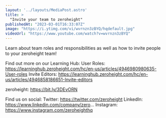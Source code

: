 ```yaml
---
layout: '../layouts/MediaPost.astro'
title: >
  "Invite your team to zeroheight"
publishedAt: "2023-03-01T16:33:07Z"
image: "https://i.ytimg.com/vi/wvrnzn3zBYQ/hqdefault.jpg"
videoUrl: "https://www.youtube.com/watch?v=wvrnzn3zBYQ"
---
```

Learn about team roles and responsibilities as well as how to invite people to your zeroheight team! 

Find out more on our Learning Hub: 
User Roles: https://learninghub.zeroheight.com/hc/en-us/articles/4946980980635-User-roles
Invite Editors: https://learninghub.zeroheight.com/hc/en-us/articles/4946858186651-Invite-editors

zeroheight: https://bit.ly/3DEvORN

Find us on social:
Twitter: https://twitter.com/zeroheight
LinkedIn: https://www.linkedin.com/company/zero...
Instagram: https://www.instagram.com/zeroheighthq
